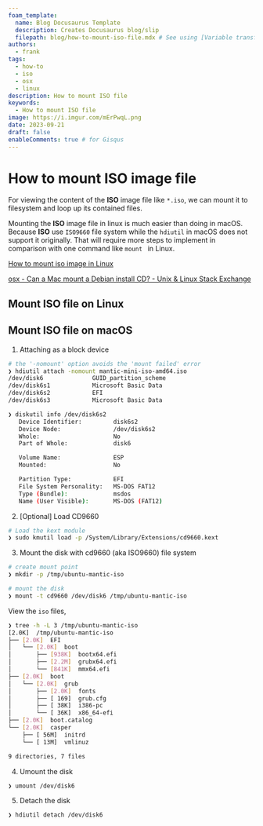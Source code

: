 ```yaml
---
foam_template:
  name: Blog Docusaurus Template
  description: Creates Docusaurus blog/slip
  filepath: blog/how-to-mount-iso-file.mdx # See using [Variable transforms](https://code.visualstudio.com/docs/editor/userdefinedsnippets#_variable-transforms )
authors:
  - frank
tags:
  - how-to
  - iso
  - osx
  - linux
description: How to mount ISO file
keywords:
  - How to mount ISO file
image: https://i.imgur.com/mErPwqL.png
date: 2023-09-21
draft: false
enableComments: true # for Gisqus
---
```


# How to mount ISO image file

For viewing the content of the **ISO** image file like `*.iso`, we can mount it to filesystem and loop up its contained files.

Mounting the **ISO** image file in linux is much easier than doing in macOS. Because **ISO** use `ISO9660` file system while the `hdiutil` in macOS does not support it originally. That will require more steps to implement in comparison with one command like `mount ` in Linux.

[How to mount iso image in Linux](https://www.cyberciti.biz/tips/how-to-mount-iso-image-under-linux.html)

[osx - Can a Mac mount a Debian install CD? - Unix & Linux Stack Exchange](https://unix.stackexchange.com/questions/298685/can-a-mac-mount-a-debian-install-cd)

<!--truncate-->

## Mount ISO file on Linux


## Mount ISO file on macOS

1. Attaching as a block device

```sh
# the '-nomount' option avoids the 'mount failed' error
❯ hdiutil attach -nomount mantic-mini-iso-amd64.iso
/dev/disk6          	GUID_partition_scheme          	
/dev/disk6s1        	Microsoft Basic Data           	
/dev/disk6s2        	EFI                            	
/dev/disk6s3        	Microsoft Basic Data  
```

```sh
❯ diskutil info /dev/disk6s2
   Device Identifier:         disk6s2
   Device Node:               /dev/disk6s2
   Whole:                     No
   Part of Whole:             disk6

   Volume Name:               ESP
   Mounted:                   No

   Partition Type:            EFI
   File System Personality:   MS-DOS FAT12
   Type (Bundle):             msdos
   Name (User Visible):       MS-DOS (FAT12)
```

2. [Optional] Load CD9660

```sh
# Load the kext module
❯ sudo kmutil load -p /System/Library/Extensions/cd9660.kext
```

3. Mount the disk with cd9660 (aka ISO9660) file system

```sh
# create mount point
❯ mkdir -p /tmp/ubuntu-mantic-iso

# mount the disk
❯ mount -t cd9660 /dev/disk6 /tmp/ubuntu-mantic-iso
```

View the `iso` files,

```sh
❯ tree -h -L 3 /tmp/ubuntu-mantic-iso
[2.0K]  /tmp/ubuntu-mantic-iso
├── [2.0K]  EFI
│   └── [2.0K]  boot
│       ├── [938K]  bootx64.efi
│       ├── [2.2M]  grubx64.efi
│       └── [841K]  mmx64.efi
├── [2.0K]  boot
│   └── [2.0K]  grub
│       ├── [2.0K]  fonts
│       ├── [ 169]  grub.cfg
│       ├── [ 38K]  i386-pc
│       └── [ 36K]  x86_64-efi
├── [2.0K]  boot.catalog
└── [2.0K]  casper
    ├── [ 56M]  initrd
    └── [ 13M]  vmlinuz

9 directories, 7 files
```

4. Umount the disk

```sh
❯ umount /dev/disk6
```

5. Detach the disk

```sh
❯ hdiutil detach /dev/disk6
```